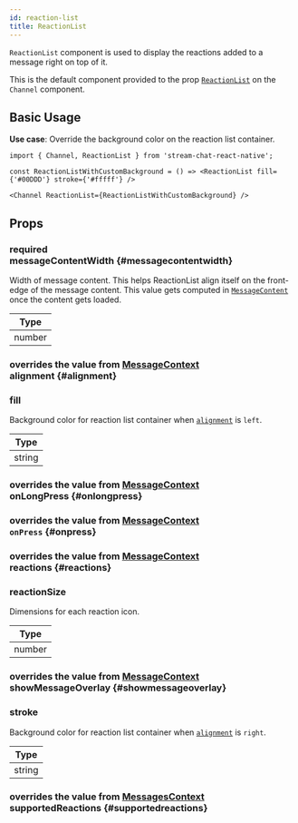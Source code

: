 ```yaml
---
id: reaction-list
title: ReactionList
---
```




`ReactionList` component is used to display the reactions added to a message right on top of it.

This is the default component provided to the prop [`ReactionList`](../core-components/channel.mdx#reactionlist) on the `Channel` component.

## Basic Usage

**Use case**: Override the background color on the reaction list container.

```tsx
import { Channel, ReactionList } from 'stream-chat-react-native';

const ReactionListWithCustomBackground = () => <ReactionList fill={'#00DDD'} stroke={'#fffff'} />

<Channel ReactionList={ReactionListWithCustomBackground} />
```

## Props

### <div class="label required">required</div> **messageContentWidth** {#messagecontentwidth}

Width of message content. This helps ReactionList align itself on the front-edge of the message content.
This value gets computed in [`MessageContent`](./message_content.mdx) once the content gets loaded.

| Type   |
| ------ |
| number |

### <div class="description">overrides the value from [MessageContext](../contexts/message_context.mdx#alignment)</div> **alignment** {#alignment}

<Alignment />

### fill

Background color for reaction list container when [`alignment`](#alignment) is `left`.

| Type   |
| ------ |
| string |

<!-- ### radius -->

### <div class="description">overrides the value from [MessageContext](../contexts/message_context.mdx#onlongpress)</div> onLongPress {#onlongpress}

<OnLongPress />

### <div class="description">overrides the value from [MessageContext](../contexts/message_context.mdx#onpress)</div> `onPress` {#onpress}

<OnPress />

### <div class="description">overrides the value from [MessageContext](../contexts/message_context.mdx#reactions)</div> reactions {#reactions}

<Reactions />

### reactionSize

Dimensions for each reaction icon.

| Type   |
| ------ |
| number |

### <div class="description">overrides the value from [MessageContext](../contexts/message_context.mdx#showmessageoverlay)</div> showMessageOverlay {#showmessageoverlay}

<ShowMessageOverlay />

### stroke

Background color for reaction list container when [`alignment`](#alignment) is `right`.

| Type   |
| ------ |
| string |

<!-- ### strokeSize -->

### <div class="description">overrides the value from [MessagesContext](../contexts/messages_context.mdx#supportedreactions)</div> supportedReactions {#supportedreactions}

<SupportedReactions />
